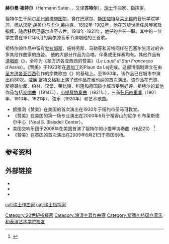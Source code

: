 
{{Infobox musical artist
| name            = 
| real_name       =
| Img             = Hermann_Suter_(1870–1926).jpg
| Img_size        = 
| Landscape       = 
| Background      = non_vocal_instrumentalist
| birth_date      = {{birth date|1870|4|28}}
| birth_place     = {{flag|瑞士}}[[阿爾高州|阿尔高州]][[凯撒施图尔|凯撒施图尔]]
| death_date      = {{death date and age|1926|6|22|1870|4|28}}
| death_place     = {{flag|瑞士}}[[巴塞尔|巴塞尔]]
| nationality     = {{flag|瑞士}}
| Instrument      = 
| Genre           = [[古典音乐|古典音乐]]
| Occupation      = 作曲家、指挥家
| Years_active    = 
| Label           = 
| Associated_acts = 
| signature       = 
| URL             = 
}}'''赫尔曼·祖特尔'''（Hermann Suter，{{bd|1870年|4月28日|1926年|6月22日|}}，又译'''苏特尔'''），[[瑞士|瑞士]]作曲家、指挥家。 

祖特尔生于[[阿爾高州|阿尔高州]][[凱撒施圖爾|凯撒施图尔]]，曾在[[巴塞尔|巴塞尔]]、[[斯图加特|斯图加特]]及[[莱比锡|莱比锡]]的音乐学院学习，师从[[汉斯·胡贝尔|汉斯·胡贝尔]]与[[卡尔·赖内克|卡尔·莱内克]]。1892年-1902年，他在[[苏黎世|苏黎世]]担任风琴家及指挥，随后移居巴塞尔直至去世。1918年-1921年，他任{{Tsl|en|Basel Conservatory|巴塞尔音乐学院}}的主任一职。其中的一位学生{{Tsl|en|Richard Tauber|理夏德·陶伯}}曾在1912年6月的奥尔滕音乐节演唱他的三首歌。 

祖特尔的作品中留有[[约翰内斯·勃拉姆斯|勃拉姆斯]]、施特劳斯、马勒等和苏特同样在巴塞尔生活过的许多其他作曲家的痕迹。 他的大部分作品为合唱，伴奏或无伴奏均有。其他作品有[[神劇|清唱剧]]《{{Tsl|en|Le Laudi|赞美}}》，全称为《圣方济各亚西西的赞美》（''Le Laudi di San Francesco d'Assisi''）。《赞美》于1923年在[[恩加丁|恩加丁]]的Plaun da Lej完成。这部清唱剧建立在由[[亞西西的方濟各|圣方济各亚西西]]创作的宗教歌曲《{{Tsl|en|Canticle of the Sun|太阳颂歌}}》的基础上。至1930年，该作品已在城市中演出约80次。[[威廉·富特文格勒|威廉·富特文格勒]]上演了该作品在维也纳的首次演出。该作品在巴黎、斯德哥尔摩、柏林、汉堡、莱比锡、科隆和德国较小城市受到好评。祖特尔的其他作品包括[[交響曲|交响曲]]（1914年），[[小提琴协奏曲|小提琴协奏曲]]（1921年），三首[[弦乐四重奏|弦乐四重奏]]（1901年、1910年、1921年）、弦乐{{Tsl|en|sextet|六重奏}}（1920年）和艺术歌曲。 

* 据推测《赞美》在美国的首次演出在1930年于纽约市圣马可教堂。
* 《赞美》在美国的第一场专业演出在2000年6月于檀香山的尼尔·S.布莱斯德尔中心（Neal S. Blaisdell Center）。
* 美国交响乐团于2008年在美国首演了祖特尔的小提琴协奏曲（作品23） <ref>{{Cite web|title=Dialogues and Extensions for 2008-09。Season|url=http://www.americansymphony.org/dialogue.php?id=450&season=2008-2009|accessdate=30 May 2009|publisher=American Symphony Orchestra|archiveurl=https://web.archive.org/web/20110610070424/http://www.americansymphony.org/dialogue.php?id=450&season=2008-2009|archivedate=2011-06-10|dead-url=no}}</ref> 
* 《赞美》在英国的首次演出在2009年6月21日于英国剑桥。

== 参考资料 ==
{{Reflist}}

== 外部链接 ==
*{{Internet Archive author |sname=Hermann Suter |sopt=t}}
*{{IMSLP|id=Suter, Hermann}}
*{{MutopiaComposer|SuterH}}

{{Authority control}}
{{DEFAULTSORT:suter}}
[[Category:20世紀指揮家|Category:20世紀指揮家]]
[[Category:浪漫主義作曲家|Category:浪漫主義作曲家]]
[[Category:斯图加特国立音乐和表演艺术学院校友|Category:斯图加特国立音乐和表演艺术学院校友]]
[[cat:瑞士作曲家|cat:瑞士作曲家]]
[[cat:瑞士指挥家|cat:瑞士指挥家]]
